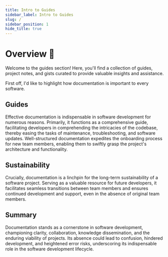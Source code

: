 ```yaml
---
title: Intro to Guides
sidebar_label: Intro to Guides
slug: /
sidebar_position: 1
hide_title: true
---
```


# Overview 👋

Welcome to the guides section! Here, you'll find a collection of guides, project notes, and gists curated to provide valuable insights and assistance.

First off, I'd like to highlight how documentation is important to every software.

## Guides

Effective documentation is indispensable in software development for numerous reasons. Primarily, it functions as a comprehensive guide, facilitating developers in comprehending the intricacies of the codebase, thereby easing the tasks of maintenance, troubleshooting, and software updates. Well-structured documentation expedites the onboarding process for new team members, enabling them to swiftly grasp the project's architecture and functionality.

## Sustainability

Crucially, documentation is a linchpin for the long-term sustainability of a software project. Serving as a valuable resource for future developers, it facilitates seamless transitions between team members and ensures continued development and support, even in the absence of original team members.

## Summary

Documentation stands as a cornerstone in software development, championing clarity, collaboration, knowledge dissemination, and the enduring viability of projects. Its absence could lead to confusion, hindered development, and heightened error risks, underscoring its indispensable role in the software development lifecycle.
